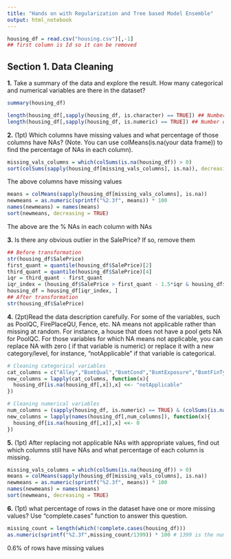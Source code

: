 ```yaml
---
title: "Hands on with Regularization and Tree based Model Ensemble"
output: html_notebook
---
```



```r
housing_df = read.csv("housing.csv")[,-1]
## first column is Id so it can be removed
```

## Section 1. Data Cleaning

__1.__ Take a summary of the data and explore the result. How many categorical and numerical variables are
there in the dataset?

```r
summary(housing_df)
```
```r
length(housing_df[,sapply(housing_df, is.character) == TRUE]) ## Number of categorical variables
length(housing_df[,sapply(housing_df, is.numeric) == TRUE]) ## Number of numerical variables
```

__2.__ (1pt) Which columns have missing values and what percentage of those columns have NAs? (Note.
You can use colMeans(is.na(your data frame)) to find the percentage of NAs in each column).
```r
missing_vals_columns = which(colSums(is.na(housing_df)) > 0)
sort(colSums(sapply(housing_df[missing_vals_columns], is.na)), decreasing = TRUE)
```
The above columns have missing values
```r
means = colMeans(sapply(housing_df[missing_vals_columns], is.na))
newmeans = as.numeric(sprintf("%2.3f", means)) * 100
names(newmeans) = names(means)
sort(newmeans, decreasing = TRUE)
```
The above are the % NAs in each column with NAs

__3.__ Is there any obvious outlier in the SalePrice? If so, remove them
```r
## Before transformation
str(housing_df$SalePrice)
first_quant = quantile(housing_df$SalePrice)[2]
third_quant = quantile(housing_df$SalePrice)[4]
iqr = third_quant - first_quant
iqr_index = (housing_df$SalePrice > first_quant - 1.5*iqr & housing_df$SalePrice < third_quant + 1.5*iqr)
housing_df = housing_df[iqr_index, ]
## After transformation
str(housing_df$SalePrice)
```

__4.__ (2pt)Read the data description carefully. For some of the variables, such as PoolQC, FirePlaceQU,
Fence, etc. NA means not applicable rather than missing at random. For instance, a house that does
not have a pool gets NA for PoolQC. For those variables for which NA means not applicable, you
can replace NA with zero ( if that variable is numeric) or replace it with a new category/level, for
instance, “notApplicable” if that variable is categorical.

```r
# Cleaning categorical variables
cat_columns = c("Alley","BsmtQual","BsmtCond","BsmtExposure","BsmtFinType1","BsmtFinType2","FireplaceQu","GarageType","GarageFinish","GarageQual","GarageCond","PoolQC","Fence","MiscFeature")
new_columns = lapply(cat_columns, function(x){
  housing_df[is.na(housing_df[,x]),x] <<- "notApplicable"
})

# Cleaning numerical variables
num_columns = (sapply(housing_df, is.numeric) == TRUE) & (colSums(is.na(housing_df)) > 0)
new_columns = lapply(names(housing_df[,num_columns]), function(x){
  housing_df[is.na(housing_df[,x]),x] <<- 0
})
```

__5.__ (1pt) After replacing not applicable NAs with appropriate values, find out which columns still
have NAs and what percentage of each column is missing.

```r
missing_vals_columns = which(colSums(is.na(housing_df)) > 0)
means = colMeans(sapply(housing_df[missing_vals_columns], is.na))
newmeans = as.numeric(sprintf("%2.3f", means)) * 100
names(newmeans) = names(means)
sort(newmeans, decreasing = TRUE)
```

__6.__ (1pt) what percentage of rows in the dataset have one or more missing values? Use
“complete.cases” function to answer this question.

```r
missing_count = length(which(!complete.cases(housing_df)))
as.numeric(sprintf("%2.3f",missing_count/1399)) * 100 # 1399 is the number of observations in the data frame
```
0.6% of rows have missing values
